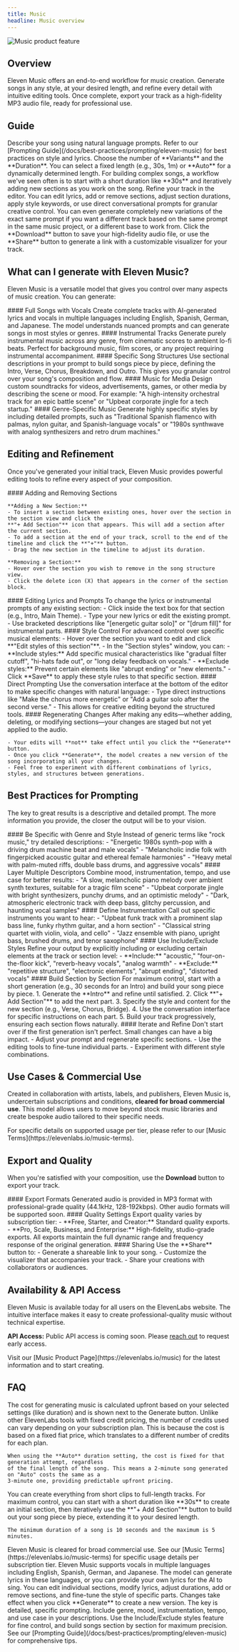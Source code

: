 ```yaml
---
title: Music
headline: Music overview
---
```


<img
  src="/assets/images/product-guides/music/music-product-feature.webp"
  alt="Music product feature"
  className="w-full rounded-lg"
/>

## Overview

Eleven Music offers an end-to-end workflow for music creation. Generate songs in any style, at your desired length, 
and refine every detail with intuitive editing tools. Once complete, export your track as a high-fidelity MP3 audio file, 
ready for professional use.

## Guide

<Steps>
  <Step title="Create a new song">
    Describe your song using natural language prompts. Refer to our [Prompting
    Guide](/docs/best-practices/prompting/eleven-music) for best practices on style and lyrics.

  </Step>
  <Step title="Select settings">
    Choose the number of **Variants** and the **Duration**. You can select a fixed length (e.g.,
    30s, 1m) or **Auto** for a dynamically determined length. For building complex songs, a workflow
    we've seen often is to start with a short duration like **30s** and iteratively adding new
    sections as you work on the song.

  </Step>
  <Step title="Make edits">
    Refine your track in the editor. You can edit lyrics, add or remove sections, adjust section
    durations, apply style keywords, or use direct conversational prompts for granular creative
    control. You can even generate completely new variations of the exact same prompt if you want a
    different track based on the same prompt in the same music project, or a different base to work
    from.

  </Step>
  <Step title="Download and share">
    Click the **Download** button to save your high-fidelity audio file, or use the **Share** button
    to generate a link with a customizable visualizer for your track.

  </Step>
</Steps>

## What can I generate with Eleven Music?

Eleven Music is a versatile model that gives you control over many aspects of music creation. You can generate:

<AccordionGroup>
  <Accordion title="Full Songs with Vocals">
    #### Full Songs with Vocals 
    Create complete tracks with AI-generated lyrics and vocals in
    multiple languages including English, Spanish, German, and Japanese. The model understands
    nuanced prompts and can generate songs in most styles or genres.

  </Accordion>
  <Accordion title="Instrumental Tracks">
    #### Instrumental Tracks 
    Generate purely instrumental music across any genre, from cinematic
    scores to ambient lo-fi beats. Perfect for background music, film scores, or any project
    requiring instrumental accompaniment.

  </Accordion>
  <Accordion title="Specific Song Structures">
    #### Specific Song Structures 
    Use sectional descriptions in your prompt to build songs piece by
    piece, defining the Intro, Verse, Chorus, Breakdown, and Outro. This gives you granular control
    over your song's composition and flow.

  </Accordion>
  <Accordion title="Music for Media">
    #### Music for Media 
    Design custom soundtracks for videos, advertisements, games, or other media
    by describing the scene or mood. For example: "A high-intensity orchestral track for an epic
    battle scene" or "Upbeat corporate jingle for a tech startup."

  </Accordion>
  <Accordion title="Genre-Specific Music">
    #### Genre-Specific Music 
    Generate highly specific styles by including detailed prompts, such as
    "Traditional Spanish flamenco with palmas, nylon guitar, and Spanish-language vocals" or "1980s
    synthwave with analog synthesizers and retro drum machines."

  </Accordion>
</AccordionGroup>

## Editing and Refinement

Once you've generated your initial track, Eleven Music provides powerful editing tools to refine every aspect of your composition.

<AccordionGroup>
  <Accordion title="Adding and Removing Sections">
    #### Adding and Removing Sections

    **Adding a New Section:**
    - To insert a section between existing ones, hover over the section in the section view and click the 
    **"+ Add Section"** icon that appears. This will add a section after the current section.
    - To add a section at the end of your track, scroll to the end of the timeline and click the **"+"** button.
    - Drag the new section in the timeline to adjust its duration.

    **Removing a Section:**
    - Hover over the section you wish to remove in the song structure view.
    - Click the delete icon (X) that appears in the corner of the section block.

  </Accordion>
  <Accordion title="Editing Lyrics and Prompts">
    #### Editing Lyrics and Prompts 
    To change the lyrics or instrumental prompts of any existing section: 
    - Click inside the text box for that section (e.g., Intro, Main Theme). 
    - Type your new lyrics or edit the existing prompt. 
    - Use bracketed descriptions like "[energetic guitar solo]" or "[drum fill]" for instrumental parts.

  </Accordion>
  <Accordion title="Style Control">
    #### Style Control 
    For advanced control over specific musical elements: 
    - Hover over the section you want to edit and click **"Edit styles of this section"**. 
    - In the "Section styles" window, you can: 
        - **Include styles:** Add specific musical characteristics like "gradual filter cutoff", 
        "hi-hats fade out", or "long delay feedback on vocals." 
        - **Exclude styles:** Prevent certain elements like "abrupt ending" or "new elements." 
    - Click **Save** to apply these style rules to that specific section.

  </Accordion>
  <Accordion title="Direct Prompting">
    #### Direct Prompting 
    Use the conversation interface at the bottom of the editor to make specific changes with natural language: 
    - Type direct instructions like "Make the chorus more energetic" or "Add a guitar solo after the second verse." 
    - This allows for creative editing beyond the structured tools.

  </Accordion>
  <Accordion title="Regenerating Changes">
    #### Regenerating Changes
    After making any edits—whether adding, deleting, or modifying sections—your changes are staged but not yet applied to the audio.

    - Your edits will **not** take effect until you click the **Generate** button.
    - Once you click **Generate**, the model creates a new version of the song incorporating all your changes.
    - Feel free to experiment with different combinations of lyrics, styles, and structures between generations.

  </Accordion>
</AccordionGroup>

## Best Practices for Prompting

The key to great results is a descriptive and detailed prompt. The more information you provide, the closer the output will be to your vision.

<AccordionGroup>
  <Accordion title="Be Specific with Genre and Style">
    #### Be Specific with Genre and Style 
    Instead of generic terms like "rock music," try detailed descriptions: 
    - "Energetic 1980s synth-pop with a driving drum machine beat and male vocals" 
    - "Melancholic indie folk with fingerpicked acoustic guitar and ethereal female harmonies" 
    - "Heavy metal with palm-muted riffs, double bass drums, and aggressive vocals"    

  </Accordion>
  <Accordion title="Layer Multiple Descriptors">
    #### Layer Multiple Descriptors 
    Combine mood, instrumentation, tempo, and use case for better results: 
    - "A slow, melancholic piano melody over ambient synth textures, suitable for a tragic film scene" 
    - "Upbeat corporate jingle with bright synthesizers, punchy drums, and an optimistic melody" 
    - "Dark, atmospheric electronic track with deep bass, glitchy percussion, and haunting vocal samples"

  </Accordion>
  <Accordion title="Define Instrumentation">
    #### Define Instrumentation 
    Call out specific instruments you want to hear: 
    - "Upbeat funk track with a prominent slap bass line, funky rhythm guitar, and a horn section" 
    - "Classical string quartet with violin, viola, and cello" - "Jazz ensemble with piano, upright bass, brushed drums, and tenor saxophone"

  </Accordion>
  <Accordion title="Use Include/Exclude Styles">
    #### Use Include/Exclude Styles 
    Refine your output by explicitly including or excluding certain elements at the track or section level: 
    - **Include:** "acoustic," "four-on-the-floor kick", "reverb-heavy vocals", "analog warmth" 
    - **Exclude:** "repetitive structure", "electronic elements", "abrupt ending", "distorted vocals"

  </Accordion>
  <Accordion title="Build Section by Section">
    #### Build Section by Section 
    For maximum control, start with a short generation (e.g., 30 seconds for an Intro) 
    and build your song piece by piece. 
    1. Generate the **Intro** and refine until satisfied. 
    2. Click **"+ Add Section"** to add the next part. 
    3. Specify the style and content for the new section (e.g., Verse, Chorus, Bridge). 
    4. Use the conversation interface for specific instructions on each part. 
    5. Build your track progressively, ensuring each section flows naturally.

  </Accordion>
  <Accordion title="Iterate and Refine">
    #### Iterate and Refine 
    Don't start over if the first generation isn't perfect. Small changes can have a big impact. 
    - Adjust your prompt and regenerate specific sections. 
    - Use the editing tools to fine-tune individual parts. 
    - Experiment with different style combinations.

  </Accordion>
</AccordionGroup>

## Use Cases & Commercial Use

Created in collaboration with artists, labels, and publishers, Eleven Music is, undercertain subscriptions and conditions, 
**cleared for broad commercial use**. This model allows users to move beyond stock music libraries and create bespoke audio 
tailored to their specific needs.

<Note>
  For specific details on supported usage per tier, please refer to our [Music
  Terms](https://elevenlabs.io/music-terms).
</Note>

## Export and Quality

When you're satisfied with your composition, use the **Download** button to export your track.

<AccordionGroup>
  <Accordion title="Export Formats">
    #### Export Formats
    Generated audio is provided in MP3 format with professional-grade quality (44.1kHz, 128-192kbps). 
    Other audio formats will be supported soon.

  </Accordion>
  <Accordion title="Quality Settings">
    #### Quality Settings Export quality varies by subscription tier: 
    - **Free, Starter, and Creator:** Standard quality exports. 
    - **Pro, Scale, Business, and Enterprise:** High-fidelity, studio-grade exports. 
    All exports maintain the full dynamic range and frequency response of the original generation.

  </Accordion>
  <Accordion title="Sharing">
    #### Sharing
    Use the **Share** button to:
    - Generate a shareable link to your song.
    - Customize the visualizer that accompanies your track.
    - Share your creations with collaborators or audiences.

  </Accordion>
</AccordionGroup>

## Availability & API Access

Eleven Music is available today for all users on the ElevenLabs website. The intuitive interface makes it easy to create professional-quality music without technical expertise.

**API Access:** Public API access is coming soon. Please [reach out](https://elevenlabs.io/eleven-music-api-request) to request early access.

<Note>
  Visit our [Music Product Page](https://elevenlabs.io/music) for the latest information and to
  start creating.
</Note>

## FAQ

<AccordionGroup>
  <Accordion title="How is music generation cost calculated?">
    The cost for generating music is calculated upfront based on your selected settings (like duration) 
    and is shown next to the Generate button. Unlike other ElevenLabs tools with fixed credit pricing, 
    the number of credits used can vary depending on your subscription plan. This is because the cost 
    is based on a fixed fiat price, which translates to a different number of credits for each plan.

    When using the **Auto** duration setting, the cost is fixed for that generation attempt, regardless 
    of the final length of the song. This means a 2-minute song generated on "Auto" costs the same as a 
    3-minute one, providing predictable upfront pricing.

  </Accordion>
  <Accordion title="How long can my generated songs be?">
    You can create everything from short clips to full-length tracks. For maximum control, you can
    start with a short duration like **30s** to create an initial section, then iteratively use the
    **"+ Add Section"** button to build out your song piece by piece, extending it to your desired
    length.

    The minimum duration of a song is 10 seconds and the maximum is 5 minutes.

  </Accordion>
  <Accordion title="Can I use generated music commercially?">
    Eleven Music is cleared for broad commercial use. See our [Music
    Terms](https://elevenlabs.io/music-terms) for specific usage details per subscription tier.

  </Accordion>
  <Accordion title="What languages are supported for vocals?">
    Eleven Music supports vocals in multiple languages including English, Spanish, German, and
    Japanese. The model can generate lyrics in these languages, or you can provide your own lyrics for
    the AI to sing.

  </Accordion>
  <Accordion title="Can I edit specific parts of my song after generation?">
   You can edit individual sections, modify lyrics, adjust durations, add or remove sections, and fine-tune 
    the style of specific parts. Changes take effect when you click **Generate** to create a new version.

  </Accordion>
  <Accordion title="How do I get the best results?">
    The key is detailed, specific prompting. Include genre, mood, instrumentation, tempo, and use case in your 
    descriptions. Use the Include/Exclude styles feature for fine control, and build songs section by section for 
    maximum precision. See our [Prompting Guide](/docs/best-practices/prompting/eleven-music) for comprehensive tips.

  </Accordion>
</AccordionGroup>
